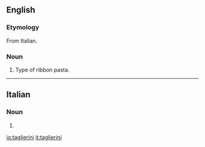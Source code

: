 ==English==

===Etymology===
From Italian.

===Noun===
{{en-noun}}

# Type of ribbon pasta.

----

==Italian==

===Noun===
{{head|it|plural}} {{g|m}}

# {{plural of|taglierino|lang=it}}

[[io:taglierini]]
[[it:taglierini]]